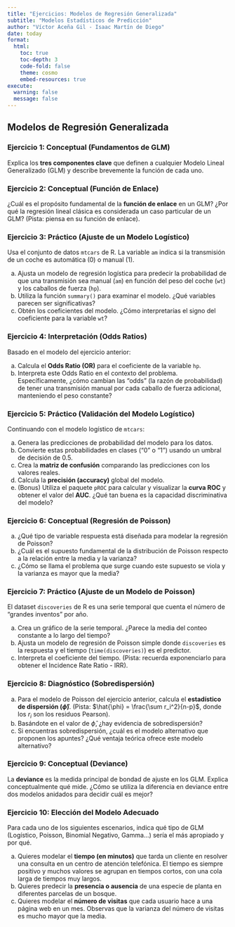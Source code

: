 ```yaml
---
title: "Ejercicios: Modelos de Regresión Generalizada"
subtitle: "Modelos Estadísticos de Predicción"
author: "Víctor Aceña Gil - Isaac Martín de Diego"
date: today
format: 
  html:
    toc: true
    toc-depth: 3
    code-fold: false
    theme: cosmo
    embed-resources: true
execute:
  warning: false
  message: false
---
```


## **Modelos de Regresión Generalizada**

### Ejercicio 1: Conceptual (Fundamentos de GLM)

Explica los **tres componentes clave** que definen a cualquier Modelo Lineal Generalizado (GLM) y describe brevemente la función de cada uno.



### Ejercicio 2: Conceptual (Función de Enlace)

¿Cuál es el propósito fundamental de la **función de enlace** en un GLM? ¿Por qué la regresión lineal clásica es considerada un caso particular de un GLM? (Pista: piensa en su función de enlace). 



### Ejercicio 3: Práctico (Ajuste de un Modelo Logístico)

Usa el conjunto de datos `mtcars` de R. La variable `am` indica si la transmisión de un coche es automática (0) o manual (1).

a) Ajusta un modelo de regresión logística para predecir la probabilidad de que una transmisión sea manual (`am`) en función del peso del coche (`wt`) y los caballos de fuerza (`hp`).
b) Utiliza la función `summary()` para examinar el modelo. ¿Qué variables parecen ser significativas?
c) Obtén los coeficientes del modelo. ¿Cómo interpretarías el signo del coeficiente para la variable `wt`?



### Ejercicio 4: Interpretación (Odds Ratios)

Basado en el modelo del ejercicio anterior:

a) Calcula el **Odds Ratio (OR)** para el coeficiente de la variable `hp`.
b) Interpreta este Odds Ratio en el contexto del problema. Específicamente, ¿cómo cambian las "odds" (la razón de probabilidad) de tener una transmisión manual por cada caballo de fuerza adicional, manteniendo el peso constante? 



### Ejercicio 5: Práctico (Validación del Modelo Logístico)

Continuando con el modelo logístico de `mtcars`:

a) Genera las predicciones de probabilidad del modelo para los datos.
b) Convierte estas probabilidades en clases ("0" o "1") usando un umbral de decisión de 0.5.
c) Crea la **matriz de confusión** comparando las predicciones con los valores reales.
d) Calcula la **precisión (accuracy)** global del modelo.
e) (Bonus) Utiliza el paquete `pROC` para calcular y visualizar la **curva ROC** y obtener el valor del **AUC**. ¿Qué tan buena es la capacidad discriminativa del modelo? 



### Ejercicio 6: Conceptual (Regresión de Poisson)

a) ¿Qué tipo de variable respuesta está diseñada para modelar la regresión de Poisson?
b) ¿Cuál es el supuesto fundamental de la distribución de Poisson respecto a la relación entre la media y la varianza?
c) ¿Cómo se llama el problema que surge cuando este supuesto se viola y la varianza es mayor que la media?



### Ejercicio 7: Práctico (Ajuste de un Modelo de Poisson)

El dataset `discoveries` de R es una serie temporal que cuenta el número de "grandes inventos" por año.

a) Crea un gráfico de la serie temporal. ¿Parece la media del conteo constante a lo largo del tiempo?
b) Ajusta un modelo de regresión de Poisson simple donde `discoveries` es la respuesta y el tiempo (`time(discoveries)`) es el predictor.
c) Interpreta el coeficiente del tiempo. (Pista: recuerda exponenciarlo para obtener el Incidence Rate Ratio - IRR). 



### Ejercicio 8: Diagnóstico (Sobredispersión)

a) Para el modelo de Poisson del ejercicio anterior, calcula el **estadístico de dispersión ($\hat{\phi}$)**. (Pista: $\hat{\phi} = \frac{\sum r_i^2}{n-p}$, donde los $r_i$ son los residuos Pearson).
b) Basándote en el valor de $\hat{\phi}$, ¿hay evidencia de sobredispersión?
c) Si encuentras sobredispersión, ¿cuál es el modelo alternativo que proponen los apuntes? ¿Qué ventaja teórica ofrece este modelo alternativo?



### Ejercicio 9: Conceptual (Deviance)

La **deviance** es la medida principal de bondad de ajuste en los GLM. Explica conceptualmente qué mide. ¿Cómo se utiliza la diferencia en deviance entre dos modelos anidados para decidir cuál es mejor?



### Ejercicio 10: Elección del Modelo Adecuado

Para cada uno de los siguientes escenarios, indica qué tipo de GLM (Logístico, Poisson, Binomial Negativo, Gamma...) sería el más apropiado y por qué. 

a) Quieres modelar el **tiempo (en minutos)** que tarda un cliente en resolver una consulta en un centro de atención telefónica. El tiempo es siempre positivo y muchos valores se agrupan en tiempos cortos, con una cola larga de tiempos muy largos.
b) Quieres predecir la **presencia o ausencia** de una especie de planta en diferentes parcelas de un bosque.
c) Quieres modelar el **número de visitas** que cada usuario hace a una página web en un mes. Observas que la varianza del número de visitas es mucho mayor que la media.